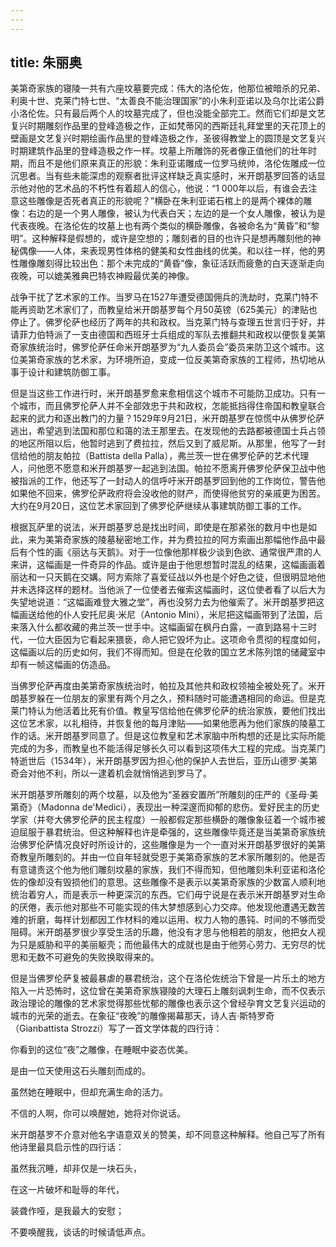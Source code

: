 ```yaml
---
---
---
```

title: 朱丽奥
---



美第奇家族的寝陵一共有六座坟墓要完成：伟大的洛伦佐，他那位被暗杀的兄弟、利奥十世、克莱门特七世、“太善良不能治理国家”的小朱利亚诺以及乌尔比诺公爵小洛伦佐。只有最后两个人的坟墓完成了，但也没能全部完工。然而它们却是文艺复兴时期雕刻作品里的登峰造极之作，正如梵蒂冈的西斯廷礼拜堂里的天花顶上的壁画是文艺复兴时期绘画作品里的登峰造极之作，圣彼得教堂上的圆顶是文艺复兴时期建筑作品里的登峰造极之作一样。坟墓上所雕饰的死者像正值他们的壮年时期，而且不是他们原来真正的形貌：朱利亚诺雕成一位罗马统帅，洛伦佐雕成一位沉思者。当有些未能深虑的观察者批评这样缺乏真实感时，米开朗基罗回答的话显示他对他的艺术品的不朽性有着超人的信心，他说：“1 000年以后，有谁会去注意这些雕像是否死者真正的形貌呢？”横卧在朱利亚诺石棺上的是两个裸体的雕像：右边的是一个男人雕像，被认为代表白天；左边的是一个女人雕像，被认为是代表夜晚。在洛伦佐的坟墓上也有两个类似的横卧雕像，各被命名为“黄昏”和“黎明”。这种解释是假想的，或许是空想的；雕刻者的目的也许只是想再雕刻他的神秘偶像——人体，来表现男性体格的健美和女性曲线的优美。和以往一样，他的男性雕像雕刻得比较出色：那个未完成的“黄昏”像，象征活跃而疲惫的白天逐渐走向夜晚，可以媲美雅典巴特农神殿最优美的神像。

战争干扰了艺术家的工作。当罗马在1527年遭受德国佣兵的洗劫时，克莱门特不能再资助艺术家们了，而教皇给米开朗基罗每个月50英镑（625美元）的津贴也停止了。佛罗伦萨也经历了两年的共和政权。当克莱门特与查理五世言归于好，并请菲力伯特派了一支由德国和西班牙士兵组成的军队去推翻共和政权以便恢复美第奇家族统治时，佛罗伦萨任命米开朗基罗为“九人委员会”委员来防卫这个城市。这位美第奇家族的艺术家，为环境所迫，变成一位反美第奇家族的工程师，热切地从事于设计和建筑防御工事。

但是当这些工作进行时，米开朗基罗愈来愈相信这个城市不可能防卫成功。只有一个城市，而且佛罗伦萨人并不全部效忠于共和政权，怎能抵挡得住帝国和教皇联合起来的武力和逐出教门的力量？1529年9月21日，米开朗基罗在惊慌中从佛罗伦萨逃出，希望逃到法国和那位和蔼的法王那里去。在发现他的去路都被德国士兵占领的地区所阻以后，他暂时逃到了费拉拉，然后又到了威尼斯。从那里，他写了一封信给他的朋友帕拉（Battista della Palla），弗兰茨一世在佛罗伦萨的艺术代理人，问他愿不愿意和米开朗基罗一起逃到法国。帕拉不愿离开佛罗伦萨保卫战中他被指派的工作，他还写了一封动人的信呼吁米开朗基罗回到他的工作岗位，警告他如果他不回来，佛罗伦萨政府将会没收他的财产，而使得他贫穷的亲戚更为困苦。大约在9月20日，这位艺术家回到了佛罗伦萨继续从事建筑防御工事的工作。

根据瓦萨里的说法，米开朗基罗总是找出时间，即使是在那紧张的数月中也是如此，来为美第奇家族的陵墓秘密地工作，并为费拉拉的阿方索画出那幅他作品中最后有个性的画《丽达与天鹅》。对于一位像他那样极少谈到色欲、通常很严肃的人来讲，这幅画是一件奇异的作品。或许是由于他思想暂时混乱的结果，这幅画画着丽达和一只天鹅在交媾。阿方索除了喜爱征战以外也是个好色之徒，但很明显地他并未选择这样的题材。当他派了一位使者去催索这幅画时，这位使者看了以后大为失望地说道：“这幅画难登大雅之堂”，再也没努力去为他催索了。米开朗基罗把这幅画送给他的仆人安托尼奥·米尼（Antonio Mini），米尼把这幅画带到了法国，后来落入什么都收藏的弗兰茨一世手中。这幅画留在枫丹白露，一直到路易十三时代，一位大臣因为它看起来猥亵，命人把它毁坏为止。这项命令贯彻的程度如何，这幅画以后的历史如何，我们不得而知。但是在伦敦的国立艺术陈列馆的储藏室中却有一帧这幅画的仿造品。

当佛罗伦萨再度由美第奇家族统治时，帕拉及其他共和政权领袖全被处死了。米开朗基罗躲在一位朋友的家里有两个月之久，预料随时可能遭遇相同的命运。但是克莱门特认为他活着比死有价值。教皇写信给他在佛罗伦萨的统治家族，要他们找出这位艺术家，以礼相待，并恢复他的每月津贴——如果他愿再为他们家族的陵墓工作的话。米开朗基罗同意了。但是这位教皇和艺术家脑中所构想的还是比实际所能完成的为多，而教皇也不能活得足够长久可以看到这项伟大工程的完成。当克莱门特逝世后（1534年），米开朗基罗因为担心他的保护人去世后，亚历山德罗·美第奇会对他不利，所以一逮着机会就悄悄逃到罗马了。

米开朗基罗所雕刻的两个坟墓，以及他为“圣器安置所”所雕刻的庄严的《圣母·美第奇》（Madonna de'Medici），表现出一种深邃而抑郁的悲伤。爱好民主的历史学家（并夸大佛罗伦萨的民主程度）一般都假定那些横卧的雕像象征着一个城市被迫屈服于暴君统治。但这种解释也许是牵强的，这些雕像毕竟还是当美第奇家族统治佛罗伦萨情况良好时所设计的，这些雕像是为一个一直对米开朗基罗很好的美第奇教皇所雕刻的。并由一位自年轻就受恩于美第奇家族的艺术家所雕刻的。他是否有意谴责这个他为他们雕刻坟墓的家族，我们不得而知，但他雕刻朱利亚诺和洛伦佐的像却没有毁损他们的意思。这些雕像不是表示以美第奇家族的少数富人顺利地统治着穷人，而是表示一种更深沉的东西。它们毋宁说是在表示米开朗基罗对生命的厌倦，表示他对那些不可能实现的伟大梦想感到心力交瘁。他发现他遭遇无数苦难的折磨，每样计划都因工作材料的难以运用、权力人物的愚钝、时间的不够而受阻碍。米开朗基罗很少享受生活的乐趣，他没有才思与他相若的朋友，他把女人视为只是威胁和平的美丽躯壳；而他最伟大的成就也是由于他劳心劳力、无穷尽的忧思和无数不可避免的失败换取得来的。

但是当佛罗伦萨复被最暴虐的暴君统治，这个在洛伦佐统治下曾是一片乐土的地方陷入一片恐怖时，这位曾在美第奇家族寝陵的大理石上雕刻讽刺生命，而不仅表示政治理论的雕像的艺术家觉得那些忧郁的雕像也表示这个曾经孕育文艺复兴运动的城市的光荣的逝去。在象征“夜晚”的雕像揭幕那天，诗人吉·斯特罗奇（Gianbattista Strozzi）写了一首文学体裁的四行诗：

你看到的这位“夜”之雕像，在睡眠中姿态优美。

是由一位天使用这石头雕刻而成的。

虽然她在睡眠中，但却充满生命的活力。

不信的人啊，你可以唤醒她，她将对你说话。



米开朗基罗不介意对他名字语意双关的赞美，却不同意这种解释。他自己写了所有他诗里最具启示性的四行话：

虽然我沉睡，却非仅是一块石头，

在这一片破坏和耻辱的年代，

装聋作哑，是我最大的安慰；

不要唤醒我，谈话的时候请低声点。